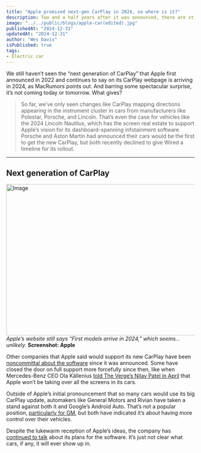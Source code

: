 ```yaml
---
title: "Apple promised next-gen CarPlay in 2024, so where is it?"
description: Two and a half years after it was announced, there are still no cars with next-gen CarPlay on the horizon.
image: "../../public/blogs/apple-car(edited).jpg"
publishedAt: "2024-12-31"
updatedAt: "2024-12-31"
author: "Wes Davis"
isPublished: true
tags: 
- Electric car
---
```

We still haven’t seen the “next generation of CarPlay” that Apple first announced in 2022 and continues to say on its CarPlay webpage is arriving in 2024, as MacRumors points out. And barring some spectacular surprise, it’s not coming today or tomorrow. What gives?

> So far, we’ve only seen changes like CarPlay mapping directions appearing in the instrument cluster in cars from manufacturers like Polestar, Porsche, and Lincoln. That’s even the case for vehicles like the 2024 Lincoln Nautilus, which has the screen real estate to support Apple’s vision for its dashboard-spanning infotainment software. Porsche and Aston Martin had announced their cars would be the first to get the new CarPlay, but both recently declined to give Wired a timeline for its rollout.

---

## Next generation of CarPlay

<Image
  src="/blogs/apple-car-1.jpg"
  width="718"
  height="404"
  alt="Image"
  sizes="100vw"
/>
_Apple’s website still says “First models arrive in 2024,” which seems... unlikely._ **Screenshot: Apple**

Other companies that Apple said would support its new CarPlay have been [noncommittal about the software](https://www.theverge.com/2022/6/7/23157963/apple-carplay-next-gen-screen-car-companies) since it was announced. Some have closed the door on full support more forcefully since then, like when Mercedes-Benz CEO Ola Källenius [told The Verge’s Nilay Patel in April](https://www.theverge.com/24140551/mercedes-benz-ola-kallenius-ev-gwagen-carplay-apple) that Apple won’t be taking over all the screens in its cars.

Outside of Apple’s initial pronouncement that so many cars would use its big CarPlay update, automakers like General Motors and Rivian have taken a stand against both it and Google’s Android Auto. That’s not a popular position, [particularly for GM](https://www.theverge.com/2023/4/4/23669523/gm-apple-carplay-android-auto-ev-restrict-access), but both have indicated it’s about having more control over their vehicles.

Despite the lukewarm reception of Apple’s ideas, the company has [continued to talk](https://www.theverge.com/2024/6/17/24180353/apple-carplay-wireless-system-features) about its plans for the software. It’s just not clear what cars, if any, it will ever show up in.


